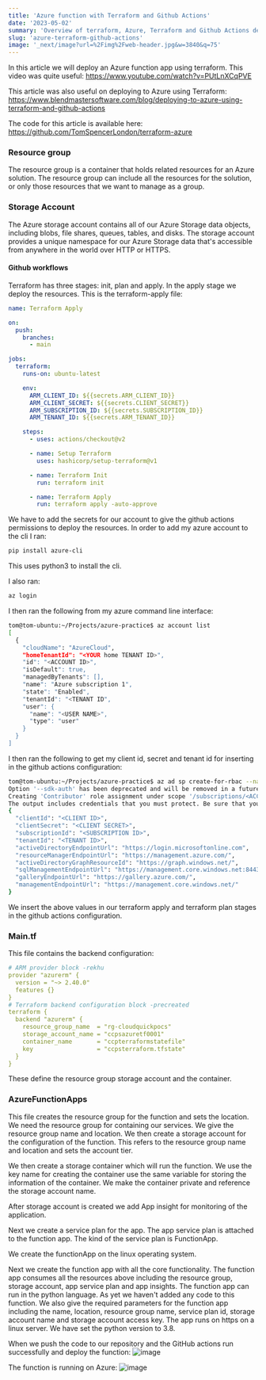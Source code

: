 ```yaml
---
title: 'Azure function with Terraform and Github Actions'
date: '2023-05-02'
summary: 'Overview of terraform, Azure, Terraform and Github Actions deployment'
slug: 'azure-terraform-github-actions'
image: '_next/image?url=%2Fimg%2Fweb-header.jpg&w=3840&q=75'
---
```


In this article we will deploy an Azure function app using terraform. This video was quite
useful:
https://www.youtube.com/watch?v=PUtLnXCqPVE

This article was also useful on deploying to Azure using Terraform:
https://www.blendmastersoftware.com/blog/deploying-to-azure-using-terraform-and-github-actions

The code for this article is available here:
https://github.com/TomSpencerLondon/terraform-azure

### Resource group
The resource group is a container that holds related resources for an Azure solution.
The resource group can include all the resources for the solution, or only those resources
that we want to manage as a group.

### Storage Account
The Azure storage account contains all of our Azure Storage data objects, including blobs,
file shares, queues, tables, and disks. The storage account provides a unique namespace for our
Azure Storage data that's accessible from anywhere in the world over HTTP or HTTPS.

#### Github workflows
Terraform has three stages: init, plan and apply. In the apply stage we deploy the resources.
This is the terraform-apply file:
```yaml
name: Terraform Apply

on:
  push:
    branches:
      - main

jobs:
  terraform:
    runs-on: ubuntu-latest

    env:
      ARM_CLIENT_ID: ${{secrets.ARM_CLIENT_ID}}
      ARM_CLIENT_SECRET: ${{secrets.CLIENT_SECRET}}
      ARM_SUBSCRIPTION_ID: ${{secrets.SUBSCRIPTION_ID}}
      ARM_TENANT_ID: ${{secrets.ARM_TENANT_ID}}

    steps:
      - uses: actions/checkout@v2

      - name: Setup Terraform
        uses: hashicorp/setup-terraform@v1

      - name: Terraform Init
        run: terraform init

      - name: Terraform Apply
        run: terraform apply -auto-approve
```
We have to add the secrets for our account to give the github actions permissions to deploy the resources.
In order to add my azure account to the cli I ran:
```bash
pip install azure-cli
```
This uses python3 to install the cli.

I also ran:
```bash
az login
```

I then ran the following from my azure command line interface:
```bash
tom@tom-ubuntu:~/Projects/azure-practice$ az account list
[
  {
    "cloudName": "AzureCloud",
    "homeTenantId": "<YOUR home TENANT ID>",
    "id": "<ACCOUNT ID>",
    "isDefault": true,
    "managedByTenants": [],
    "name": "Azure subscription 1",
    "state": "Enabled",
    "tenantId": "<TENANT ID",
    "user": {
      "name": "<USER NAME>",
      "type": "user"
    }
  }
]

```

I then ran the following to get my client id, secret and tenant id for inserting in the github actions configuration:
```bash
tom@tom-ubuntu:~/Projects/azure-practice$ az ad sp create-for-rbac --name "sp-hello-azure-tf" --role Contributor --scopes /subscriptions/<ACCOUNT ID> --sdk-auth
Option '--sdk-auth' has been deprecated and will be removed in a future release.
Creating 'Contributor' role assignment under scope '/subscriptions/<ACCOUNT ID>'
The output includes credentials that you must protect. Be sure that you do not include these credentials in your code or check the credentials into your source control. For more information, see https://aka.ms/azadsp-cli
{
  "clientId": "<CLIENT ID>",
  "clientSecret": "<CLIENT SECRET>",
  "subscriptionId": "<SUBSCRIPTION ID>",
  "tenantId": "<TENANT ID>",
  "activeDirectoryEndpointUrl": "https://login.microsoftonline.com",
  "resourceManagerEndpointUrl": "https://management.azure.com/",
  "activeDirectoryGraphResourceId": "https://graph.windows.net/",
  "sqlManagementEndpointUrl": "https://management.core.windows.net:8443/",
  "galleryEndpointUrl": "https://gallery.azure.com/",
  "managementEndpointUrl": "https://management.core.windows.net/"
}

```
We insert the above values in our terraform apply and terraform plan stages in the github actions configuration.

### Main.tf

This file contains the backend configuration:
```yaml
# ARM provider block -rekhu
provider "azurerm" {
  version = "~> 2.40.0"
  features {}
}
# Terraform backend configuration block -precreated
terraform {
  backend "azurerm" {
    resource_group_name  = "rg-cloudquickpocs"
    storage_account_name = "ccpsazuretf0001"
    container_name       = "ccpterraformstatefile"
    key                  = "ccpsterraform.tfstate"
  }
}
```
These define the resource group storage account and the container.

### AzureFunctionApps

This file creates the resource group for the function and sets the location. We need the resource group for containing our services.
We give the resource group name and location. We then create a storage account for the configuration of the function.
This refers to the resource group name and location and sets the account tier.

We then create a storage container which will run the function. We use the key name for creating the container use the same variable for storing the
information of the container. We make the container private and reference the storage account name.

After storage account is created we add App insight for monitoring of the application.

Next we create a service plan for the app. The app service plan is attached to the function app. The kind of the service plan is FunctionApp.

We create the functionApp on the linux operating system.

Next we create the function app with all the core functionality. The function app consumes all the resources above including the
resource group, storage account, app service plan and app insights. The function app can run in the python language. As yet we haven't added any code to this
function. We also give the required parameters for the function app including the name, location, resource group name, service plan id, storage account name
and storage account access key. The app runs on https on a linux server. We have set the python version to 3.8.

When we push the code to our repository and the GitHub actions run successfully and deploy the function:
![image](https://github.com/TomSpencerLondon/LeetCode/assets/27693622/c2c061d4-41a6-46d4-8786-853ea24f0d4f)


The function is running on Azure:
![image](https://github.com/TomSpencerLondon/terraform-azure/assets/27693622/94bab1d6-a799-4763-8df7-26e4ce903e8e)
